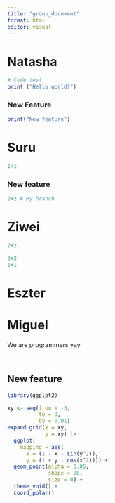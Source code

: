 ```yaml
---
title: "group_document"
format: html
editor: visual
---
```


# Natasha

```r
# Code test
print ("Hello world!")

```

### New Feature

```r
print("New feature")
```

# Suru

```r
1+1
```

### New feature

```r
2+2 # My branch
```

# Ziwei

```r
2+2
```

```r
2+2
1+1
```

# Eszter

# Miguel

We are programmers yay

```r

```

```r

```

## New feature

```r
library(ggplot2)

```

```r
xy <- seq(from = -3,
          to = 3, 
          by = 0.01)
expand.grid(x = xy,
            y = xy) |>
  ggplot(
    mapping = aes(
      x = (1 - x - sin(y^2)),
      y = (1 + y - cos(x^2)))) +
  geom_point(alpha = 0.05,
             shape = 20,
             size = 0) +
  theme_void() +
  coord_polar()

```
